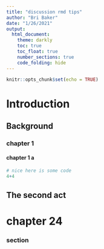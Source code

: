 ```yaml
---
title: "discussion rmd tips"
author: "Bri Baker"
date: "1/26/2021"
output: 
  html_document:
    theme: darkly
    toc: true
    toc_float: true
    number_sections: true
    code_folding: hide
---
```


```r
knitr::opts_chunk$set(echo = TRUE)
```

# Introduction

## Background

### chapter 1

#### chapter 1 a

```r
# nice here is some code
4+4
```


## The second act

# chapter 24

### section
